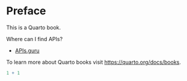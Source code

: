 # Preface {.unnumbered}

This is a Quarto book.

Where can I find APIs?

-   [APIs.guru](https://apis.guru/)

To learn more about Quarto books visit <https://quarto.org/docs/books>.

```r
1 + 1
```
